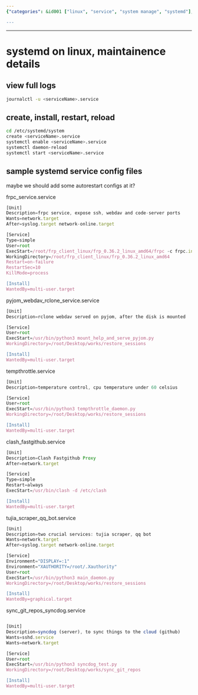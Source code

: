```yaml
---
{"categories": &id001 ["linux", "service", "system manage", "systemd"], "category": "System Administration", "date": "2023-12-22 23:52:59", "description": "This article provides instructions for managing systemd services and viewing logs on Linux. It includes sample configuration files for various applications such as frpc, pyjom_webdav_rclone, clash_fastgithub, tujia_scraper_qq_bot, tempthrottle, and sync_git_repos_syncdog.", "tags": *id001, "title": "systemd on linux, maintainence details"}

---
```


------

# systemd on linux, maintainence details

## view full logs

```bash
journalctl -u <serviceName>.service
```

## create, install, restart, reload

```bash
cd /etc/systemd/system
create <serviceName>.service
systemctl enable <serviceName>.service
systemctl daemon-reload
systemctl start <serviceName>.service
```

## sample systemd service config files

maybe we should add some autorestart configs at it?

frpc_service.service
```js
[Unit]
Description=frpc service, expose ssh, webdav and code-server ports
Wants=network.target
After=syslog.target network-online.target

[Service]
Type=simple
User=root
ExecStart=/root/frp_client_linux/frp_0.36.2_linux_amd64/frpc -c frpc.ini
WorkingDirectory=/root/frp_client_linux/frp_0.36.2_linux_amd64
Restart=on-failure
RestartSec=10
KillMode=process

[Install]
WantedBy=multi-user.target
```

pyjom_webdav_rclone_service.service
```js
[Unit]
Description=rclone webdav served on pyjom, after the disk is mounted

[Service]
User=root
ExecStart=/usr/bin/python3 mount_help_and_serve_pyjom.py
WorkingDirectory=/root/Desktop/works/restore_sessions

[Install]
WantedBy=multi-user.target
```

tempthrottle.service
```js
[Unit]
Description=temperature control, cpu temperature under 60 celsius

[Service]
User=root
ExecStart=/usr/bin/python3 tempthrottle_daemon.py
WorkingDirectory=/root/Desktop/works/restore_sessions

[Install]
WantedBy=multi-user.target

```

clash_fastgithub.service

```js
[Unit]
Description=Clash Fastgithub Proxy
After=network.target

[Service]
Type=simple
Restart=always
ExecStart=/usr/bin/clash -d /etc/clash

[Install]
WantedBy=multi-user.target

```

tujia_scraper_qq_bot.service
```js
[Unit]
Description=two crucial services: tujia scraper, qq bot
Wants=network.target
After=syslog.target network-online.target

[Service]
Environment="DISPLAY=:1"
Environment="XAUTHORITY=/root/.Xauthority"
User=root
ExecStart=/usr/bin/python3 main_daemon.py
WorkingDirectory=/root/Desktop/works/restore_sessions

[Install]
WantedBy=graphical.target

```

sync_git_repos_syncdog.service
```js

[Unit]
Description=syncdog (server), to sync things to the cloud (github)
Wants=sshd.service
Wants=network.target

[Service]
User=root
ExecStart=/usr/bin/python3 syncdog_test.py
WorkingDirectory=/root/Desktop/works/sync_git_repos

[Install]
WantedBy=multi-user.target
```

